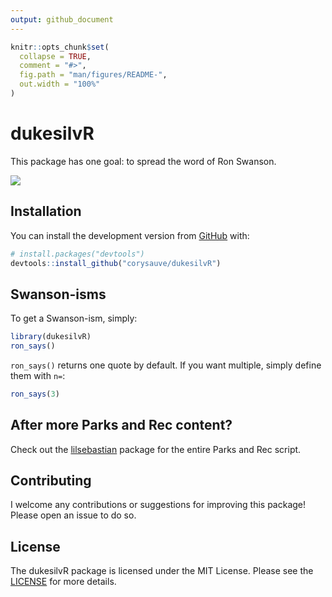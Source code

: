 ```yaml
---
output: github_document
---
```


<!-- README.md is generated from README.Rmd. Please edit that file -->

```r
knitr::opts_chunk$set(
  collapse = TRUE,
  comment = "#>",
  fig.path = "man/figures/README-",
  out.width = "100%"
)
```

# dukesilvR

<!-- badges: start -->
<!-- badges: end -->

This package has one goal: to spread the word of Ron Swanson.

![](https://github.com/corysauve/dukesilvR/blob/main/inst/img/pyramid.jpg)

## Installation

You can install the development version from [GitHub](https://github.com/) with:

``` r
# install.packages("devtools")
devtools::install_github("corysauve/dukesilvR")
```
## Swanson-isms

To get a Swanson-ism, simply:
```r
library(dukesilvR)
ron_says()
```

`ron_says()` returns one quote by default. If you want multiple, simply define them with `n=`:
```r
ron_says(3)
```

## After more Parks and Rec content? 

Check out the [lilsebastian](https:/github.com/corysauve/lilsebastian) package for the entire Parks and Rec script.

## Contributing 

I welcome any contributions or suggestions for improving this package! Please open an issue to do so. 

## License 

The dukesilvR package is licensed under the MIT License. Please see the [LICENSE](LICENSE.md) for more details.
